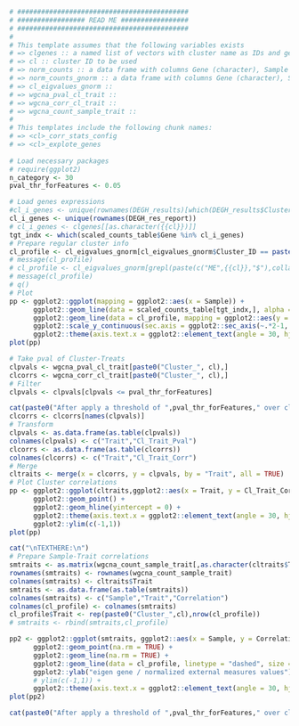 ```{r "corr_stats_config", include = FALSE}
# ###########################################
# ################# READ ME #################
# ###########################################
#
# This template assumes that the following variables exists
# => clgenes :: a named list of vectors with cluster name as IDs and genes of each clusters as vectors
# => cl :: cluster ID to be used
# => norm_counts :: a data frame with columns Gene (character), Sample (character) and Count (numeric) 
# => norm_counts_gnorm :: a data frame with columns Gene (character), Sample (character) and Count (numeric) 
# => cl_eigvalues_gnorm ::
# => wgcna_pval_cl_trait ::
# => wgcna_corr_cl_trait ::
# => wgcna_count_sample_trait ::
#
# This templates include the following chunk names:
# => <cl>_corr_stats_config
# => <cl>_explote_genes
 
# Load necessary packages
# require(ggplot2)
n_category <- 30
pval_thr_forFeatures <- 0.05

```


```{r "explore_genes", echo = FALSE, message = FALSE}
# Load genes expressions
#cl_i_genes <- unique(rownames(DEGH_results)[which(DEGH_results$Cluster_ID == {{cl}})])
cl_i_genes <- unique(rownames(DEGH_res_report))
# cl_i_genes <- clgenes[[as.character({{cl}})]]
tgt_indx <- which(scaled_counts_table$Gene %in% cl_i_genes)
# Prepare regular cluster info
cl_profile <- cl_eigvalues_gnorm[cl_eigvalues_gnorm$Cluster_ID == paste0("ME", cl),]
# message(cl_profile)
# cl_profile <- cl_eigvalues_gnorm[grepl(paste(c("ME",{{cl}},"$"),collapse=""), cl_eigvalues_gnorm$Cluster_ID),]
# message(cl_profile)
# q()
# Plot
pp <- ggplot2::ggplot(mapping = ggplot2::aes(x = Sample)) + 
	  ggplot2::geom_line(data = scaled_counts_table[tgt_indx,], alpha = 0.05, mapping = ggplot2::aes(y = Count, group = Gene)) +
	  ggplot2::geom_line(data = cl_profile, mapping = ggplot2::aes(y = Count, group = Cluster_ID), color = "blue", linetype = "dashed", size = 0.5) +
	  ggplot2::scale_y_continuous(sec.axis = ggplot2::sec_axis(~.*2-1, name = "Cluster-Sample correlation")) +
      ggplot2::theme(axis.text.x = ggplot2::element_text(angle = 30, hjust = 1))
plot(pp)
```

```{r "wgcna_corr", echo = FALSE, results = 'asis'}
# Take pval of Cluster-Treats
clpvals <- wgcna_pval_cl_trait[paste0("Cluster_", cl),]
clcorrs <- wgcna_corr_cl_trait[paste0("Cluster_", cl),]
# Filter
clpvals <- clpvals[clpvals <= pval_thr_forFeatures]
```
```{r "wgcna_corr_pl1", echo = FALSE, results = 'asis', eval = length(clpvals) > 0}
cat(paste0("After apply a threshold of ",pval_thr_forFeatures," over cluster correlation with Traits following relationships have been signifcant observed:"))
clcorrs <- clcorrs[names(clpvals)]
# Transform
clpvals <- as.data.frame(as.table(clpvals))
colnames(clpvals) <- c("Trait","Cl_Trait_Pval")
clcorrs <- as.data.frame(as.table(clcorrs))
colnames(clcorrs) <- c("Trait","Cl_Trait_Corr")
# Merge
cltraits <- merge(x = clcorrs, y = clpvals, by = "Trait", all = TRUE)
# Plot Cluster correlations
pp <- ggplot2::ggplot(cltraits,ggplot2::aes(x = Trait, y = Cl_Trait_Corr, color = Cl_Trait_Pval)) + 
	  ggplot2::geom_point() +
	  ggplot2::geom_hline(yintercept = 0) + 
	  ggplot2::theme(axis.text.x = ggplot2::element_text(angle = 30, hjust = 1)) + 
	  ggplot2::ylim(c(-1,1))
plot(pp)
```
```{r "wgcna_corr_pl2", echo = FALSE, results = 'asis', eval = length(clpvals) > 0}
cat("\nTEXTHERE:\n")
# Prepare Sample-Trait correlations
smtraits <- as.matrix(wgcna_count_sample_trait[,as.character(cltraits$Trait)])
rownames(smtraits) <- rownames(wgcna_count_sample_trait)
colnames(smtraits) <- cltraits$Trait
smtraits <- as.data.frame(as.table(smtraits))
colnames(smtraits) <- c("Sample","Trait","Correlation")
colnames(cl_profile) <- colnames(smtraits)
cl_profile$Trait <- rep(paste0("Cluster_",cl),nrow(cl_profile))
# smtraits <- rbind(smtraits,cl_profile)

pp2 <- ggplot2::ggplot(smtraits, ggplot2::aes(x = Sample, y = Correlation, group = Trait, color = Trait)) +
	  ggplot2::geom_point(na.rm = TRUE) +
	  ggplot2::geom_line(na.rm = TRUE) +
	  ggplot2::geom_line(data = cl_profile, linetype = "dashed", size = 0.5, color = "blue") +
	  ggplot2::ylab("eigen gene / normalized external measures values") +
	  # ylim(c(-1,1)) +
      ggplot2::theme(axis.text.x = ggplot2::element_text(angle = 30, hjust = 1))
plot(pp2)
```
```{r "wgcna_corr_plERR", echo = FALSE, results = 'asis', eval = length(clpvals) <= 0}
cat(paste0("After apply a threshold of ",pval_thr_forFeatures," over cluster correlation with Traits **any correlation have been tagged as significant**"))
```






